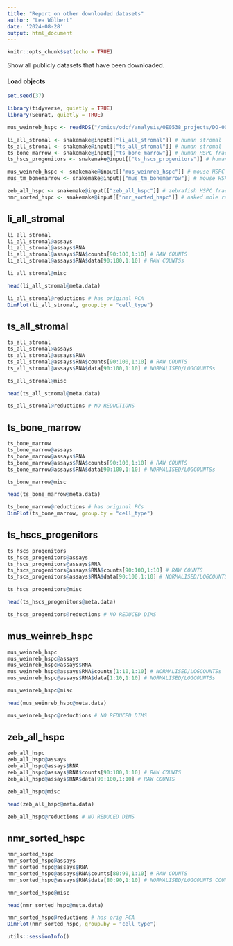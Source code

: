 ```yaml
---
title: "Report on other downloaded datasets"
author: "Lea Wölbert"
date: '2024-08-28'
output: html_document
---
```


```r
knitr::opts_chunk$set(echo = TRUE)
```

Show all publicly datasets that have been downloaded.

#### Load objects

```r
set.seed(37)
```

```r
library(tidyverse, quietly = TRUE)
library(Seurat, quietly = TRUE)
```

```r

mus_weinreb_hspc <- readRDS("/omics/odcf/analysis/OE0538_projects/DO-0008/data/metadata/scRNAseq/03_sce_analysis/reclustering_bm/prepared/mus_weinreb_hspc")

```


```r

li_all_stromal <- snakemake@input[["li_all_stromal"]] # human stromal
ts_all_stromal <- snakemake@input[["ts_all_stromal"]] # human stromal
ts_bone_marrow <- snakemake@input[["ts_bone_marrow"]] # human HSPC fraction
ts_hscs_progenitors <- snakemake@input[["ts_hscs_progenitors"]] # human HSPC fraction

mus_weinreb_hspc <- snakemake@input[["mus_weinreb_hspc"]] # mouse HSPC fraction
mus_tm_bonemarrow <- snakemake@input[["mus_tm_bonemarrow"]] # mouse HSPC fraction

zeb_all_hspc <- snakemake@input[["zeb_all_hspc"]] # zebrafish HSPC fraction
nmr_sorted_hspc <- snakemake@input[["nmr_sorted_hspc"]] # naked mole rat HSPC fraction

```

## li_all_stromal

```r
li_all_stromal
li_all_stromal@assays
li_all_stromal@assays$RNA
li_all_stromal@assays$RNA$counts[90:100,1:10] # RAW COUNTS
li_all_stromal@assays$RNA$data[90:100,1:10] # RAW COUNTSs

li_all_stromal@misc

head(li_all_stromal@meta.data)

li_all_stromal@reductions # has original PCA
DimPlot(li_all_stromal, group.by = "cell_type")
```

## ts_all_stromal

```r
ts_all_stromal
ts_all_stromal@assays
ts_all_stromal@assays$RNA
ts_all_stromal@assays$RNA$counts[90:100,1:10] # RAW COUNTS
ts_all_stromal@assays$RNA$data[90:100,1:10] # NORMALISED/LOGCOUNTSs

ts_all_stromal@misc

head(ts_all_stromal@meta.data)

ts_all_stromal@reductions # NO REDUCTIONS
```

## ts_bone_marrow

```r
ts_bone_marrow
ts_bone_marrow@assays
ts_bone_marrow@assays$RNA
ts_bone_marrow@assays$RNA$counts[90:100,1:10] # RAW COUNTS
ts_bone_marrow@assays$RNA$data[90:100,1:10] # NORMALISED/LOGCOUNTSs

ts_bone_marrow@misc

head(ts_bone_marrow@meta.data)

ts_bone_marrow@reductions # has original PCs
DimPlot(ts_bone_marrow, group.by = "cell_type")
```

## ts_hscs_progenitors

```r
ts_hscs_progenitors
ts_hscs_progenitors@assays
ts_hscs_progenitors@assays$RNA
ts_hscs_progenitors@assays$RNA$counts[90:100,1:10] # RAW COUNTS
ts_hscs_progenitors@assays$RNA$data[90:100,1:10] # NORMALISED/LOGCOUNTSs

ts_hscs_progenitors@misc

head(ts_hscs_progenitors@meta.data)

ts_hscs_progenitors@reductions # NO REDUCED DIMS
```

## mus_weinreb_hspc

```r
mus_weinreb_hspc
mus_weinreb_hspc@assays
mus_weinreb_hspc@assays$RNA
mus_weinreb_hspc@assays$RNA$counts[1:10,1:10] # NORMALISED/LOGCOUNTSs
mus_weinreb_hspc@assays$RNA$data[1:10,1:10] # NORMALISED/LOGCOUNTSs

mus_weinreb_hspc@misc

head(mus_weinreb_hspc@meta.data)

mus_weinreb_hspc@reductions # NO REDUCED DIMS
```

## zeb_all_hspc

```r
zeb_all_hspc
zeb_all_hspc@assays
zeb_all_hspc@assays$RNA
zeb_all_hspc@assays$RNA$counts[90:100,1:10] # RAW COUNTS
zeb_all_hspc@assays$RNA$data[90:100,1:10] # RAW COUNTS

zeb_all_hspc@misc

head(zeb_all_hspc@meta.data)

zeb_all_hspc@reductions # NO REDUCED DIMS
```

## nmr_sorted_hspc

```r
nmr_sorted_hspc
nmr_sorted_hspc@assays
nmr_sorted_hspc@assays$RNA
nmr_sorted_hspc@assays$RNA$counts[80:90,1:10] # RAW COUNTS
nmr_sorted_hspc@assays$RNA$data[80:90,1:10] # NORMALISED/LOGCOUNTS COUNTS

nmr_sorted_hspc@misc

head(nmr_sorted_hspc@meta.data)

nmr_sorted_hspc@reductions # has orig PCA
DimPlot(nmr_sorted_hspc, group.by = "cell_type")
```

```r
utils::sessionInfo()
```
